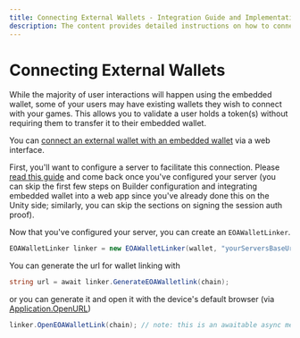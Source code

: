 ```yaml
---
title: Connecting External Wallets - Integration Guide and Implementation Steps
description: The content provides detailed instructions on how to connect external wallets with an embedded wallet using a web interface.
---
```


# Connecting External Wallets

While the majority of user interactions will happen using the embedded wallet, some of your users may have existing wallets they wish to connect with your games. This allows you to validate a user holds a token(s) without requiring them to transfer it to their embedded wallet.

You can [connect an external wallet with an embedded wallet](/solutions/wallets/link-wallets/overview/) via a web interface.

First, you'll want to configure a server to facilitate this connection. Please [read this guide](/solutions/wallets/link-wallets/integration-guide/) and come back once you've configured your server (you can skip the first few steps on Builder configuration and integrating embedded wallet into a web app since you've already done this on the Unity side; similarly, you can skip the sections on signing the session auth proof).

Now that you've configured your server, you can create an `EOAWalletLinker`.

```csharp
EOAWalletLinker linker = new EOAWalletLinker(wallet, "yourServersBaseUrl/generateNonce");
```

You can generate the url for wallet linking with 
```csharp
string url = await linker.GenerateEOAWalletlink(chain);
```

or you can generate it and open it with the device's default browser (via [Application.OpenURL](https://docs.unity3d.com/ScriptReference/Application.OpenURL.html))
```csharp
linker.OpenEOAWalletLink(chain); // note: this is an awaitable async method.
```
